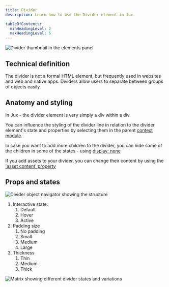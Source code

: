 ```yaml
---
title: Divider
description: Learn how to use the Divider element in Jux.

tableOfContents:
  minHeadingLevel: 2
  maxHeadingLevel: 6
---
```



<CaptionImage caption="Divider thumbnail placed in the elements panel in Jux UI. Click or drag to the canvas to create a local component.">
  <Image src={dividerThumbnail} alt="Divider thumbnail in the elements panel" />
</CaptionImage>

## Technical definition

The divider is not a formal HTML element, but frequently used in websites and web and native apps. Dividers allow users to separate between groups of objects easily.

## Anatomy and styling

In Jux - the divider element is very simply a div within a div. 

You can influence the styling of the divider line in relation to the divider element's state and properties by selecting them in the parent [context module](/designers/dynamic-design-panel/props-and-variants).

In case you want to add more children to the divider, you can hide some of the children in some of the states - using [display: none](/designers/dynamic-design-panel/layout)

If you add assets to your divider, you can change their content by using the ['asset content' property](/designers/editor/managing-assets)

## Props and states

<Image src={dividerObjectNavigator} alt="Divider object navigator showing the structure" />

1. Interactive state:
    1. Default
    2. Hover
    3. Active
2. Padding size
    1. No padding
    2. Small
    3. Medium
    4. Large
3. Thickness
    1. Thin
    2. Medium
    3. Thick

<Image src={dividerMatrix} alt="Matrix showing different divider states and variations" />